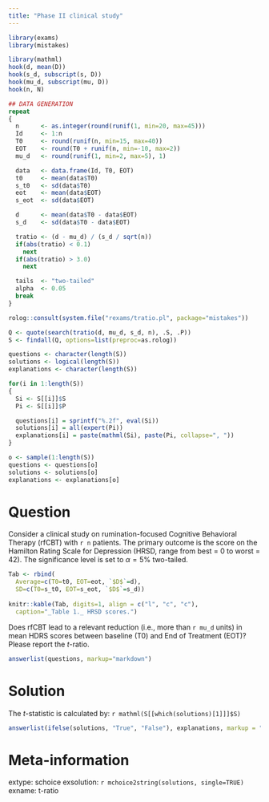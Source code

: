 ```yaml
---
title: "Phase II clinical study"
---
```


```r
library(exams)
library(mistakes)

library(mathml)
hook(d, mean(D))
hook(s_d, subscript(s, D))
hook(mu_d, subscript(mu, D))
hook(n, N)

## DATA GENERATION
repeat
{
  n      <- as.integer(round(runif(1, min=20, max=45)))
  Id     <- 1:n
  T0     <- round(runif(n, min=15, max=40))
  EOT    <- round(T0 + runif(n, min=-10, max=2))
  mu_d   <- round(runif(1, min=2, max=5), 1)

  data   <- data.frame(Id, T0, EOT)
  t0     <- mean(data$T0)
  s_t0   <- sd(data$T0)
  eot    <- mean(data$EOT)
  s_eot  <- sd(data$EOT)

  d      <- mean(data$T0 - data$EOT)
  s_d    <- sd(data$T0 - data$EOT)

  tratio <- (d - mu_d) / (s_d / sqrt(n))
  if(abs(tratio) < 0.1)
    next
  if(abs(tratio) > 3.0)
    next

  tails  <- "two-tailed"
  alpha  <- 0.05
  break
}

rolog::consult(system.file("rexams/tratio.pl", package="mistakes"))

Q <- quote(search(tratio(d, mu_d, s_d, n), .S, .P))
S <- findall(Q, options=list(preproc=as.rolog))

questions <- character(length(S))
solutions <- logical(length(S))
explanations <- character(length(S))

for(i in 1:length(S))
{
  Si <- S[[i]]$S
  Pi <- S[[i]]$P

  questions[i] = sprintf("%.2f", eval(Si))
  solutions[i] = all(expert(Pi))
  explanations[i] = paste(mathml(Si), paste(Pi, collapse=", "))
}

o <- sample(1:length(S))
questions <- questions[o]
solutions <- solutions[o]
explanations <- explanations[o]
```

Question
========
Consider a clinical study on rumination-focused Cognitive Behavioral
Therapy (rfCBT) with `r n` patients. The primary outcome is the score on the
Hamilton Rating Scale for Depression (HRSD, range from best = 0 to worst = 42).
The significance level is set to $\alpha = 5\%$ two-tailed.

````r
Tab <- rbind(
  Average=c(T0=t0, EOT=eot, `$D$`=d),
  SD=c(T0=s_t0, EOT=s_eot, `$D$`=s_d))
  
knitr::kable(Tab, digits=1, align = c("l", "c", "c"), 
  caption="_Table 1._ HRSD scores.")
````

Does rfCBT lead to a relevant reduction (i.e., more than `r mu_d` units) in mean
HDRS scores between baseline (T0) and End of Treatment (EOT)? Please report
the $t$-ratio.

```r
answerlist(questions, markup="markdown")
```

Solution
========
The $t$-statistic is calculated by: `r mathml(S[[which(solutions)[1]]]$S)`

```r
answerlist(ifelse(solutions, "True", "False"), explanations, markup = "markdown")
```

Meta-information
================
extype: schoice
exsolution: `r mchoice2string(solutions, single=TRUE)`
exname: t-ratio